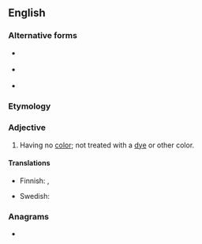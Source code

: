==English==

===Alternative forms===
* {{l|en|uncolor’d}} {{qualifier|obsolete}}
* {{l|en|uncolour’d}} {{qualifier|obsolete}}
* {{l|en|uncoloured}}

===Etymology===
{{prefix|en|un|colored}}

===Adjective===
{{en-adj|-}}

# {{lb|en|American spelling}} Having no [[color]]; not treated with a [[dye]] or other color.

====Translations====
{{trans-top|not colored}}
* Finnish: {{t|fi|värjäämätön}}, {{t|fi|värittämätön}}
{{trans-mid}}
* Swedish: {{t+|sv|ofärgad}}
{{trans-bottom}}

===Anagrams===
* {{anagrams|en|a=cdelnooru|undercool}}